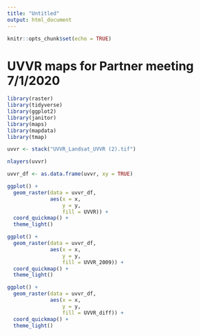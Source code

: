 ```yaml
---
title: "Untitled"
output: html_document
---
```


```r
knitr::opts_chunk$set(echo = TRUE)
```


# UVVR maps for Partner meeting 7/1/2020

```r
library(raster)
library(tidyverse)
library(ggplot2)
library(janitor)
library(maps)
library(mapdata)
library(tmap)
```

```r
uvvr <- stack("UVVR_Landsat_UVVR (2).tif")

nlayers(uvvr)
```

```r
uvvr_df <- as.data.frame(uvvr, xy = TRUE)
```

```r
ggplot() +
  geom_raster(data = uvvr_df, 
              aes(x = x,
                  y = y,
                  fill = UVVR)) +
  coord_quickmap() +
  theme_light() 


```

```r
ggplot() +
  geom_raster(data = uvvr_df, 
              aes(x = x,
                  y = y,
                  fill = UVVR_2009)) +
  coord_quickmap() +
  theme_light()
```


```r
ggplot() +
  geom_raster(data = uvvr_df, 
              aes(x = x,
                  y = y,
                  fill = UVVR_diff)) +
  coord_quickmap() +
  theme_light()
```






